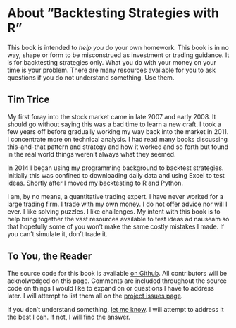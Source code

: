 # About "Backtesting Strategies with R"

This book is intended to *help you* do your own homework. This book is in no way, shape or form to be misconstrued as investment or trading guidance. It is for backtesting strategies only. What you do with your money on your time is your problem. There are many resources available for you to ask questions if you do not understand something. Use them.

## Tim Trice

My first foray into the stock market came in late 2007 and early 2008. It should go without saying this was a bad time to learn a new craft. I took a few years off before gradually working my way back into the market in 2011. I concentrate more on technical analysis. I had read many books discussing this-and-that pattern and strategy and how it worked and so forth but found in the real world things weren't always what they seemed. 

In 2014 I began using my programming background to backtest strategies. Initially this was confined to downloading daily data and using Excel to test ideas. Shortly after I moved my backtesting to R and Python. 

I am, by no means, a quantitative trading expert. I have never worked for a large trading firm. I trade with my own money. I do not offer advice nor will I ever. I like solving puzzles. I like challenges. My intent with this book is to help bring together the vast resources available to test ideas ad nauseam so that hopefully some of you won't make the same costly mistakes I made. If you can't simulate it, don't trade it. 

## To You, the Reader

The source code for this book is available [on Github](https://github.com/timtrice/stock-book). All contributors will be acknolwedged on this page. Comments are included throughout the source code on things I would like to expand on or questions I have to address later. I will attempt to list them all on the [project issues page](https://github.com/timtrice/stock-book/issues).

If you don't understand something, [let me know](http://timtrice.co/contact.html). I will attempt to address it the best I can. If not, I will find the answer. 

